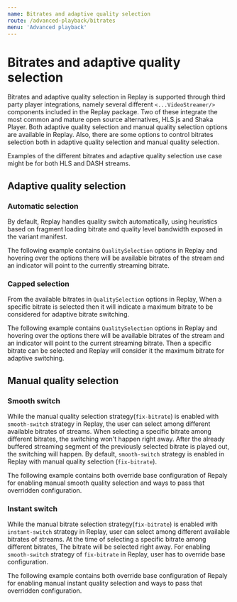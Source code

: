 ```yaml
---
name: Bitrates and adaptive quality selection
route: /advanced-playback/bitrates
menu: 'Advanced playback'
---
```



# Bitrates and adaptive quality selection

Bitrates and adaptive quality selection in Replay is supported through third party player integrations, namely several different `<...VideoStreamer/>` components included in the Replay package. Two of these integrate the most common and mature open source alternatives,
HLS.js and Shaka Player. Both adaptive quality selection and manual quality selection options are available in Replay. Also, there are some options to control bitrates selection both in adaptive quality selection and manual quality selection.

Examples of the different bitrates and adaptive quality selection use case might be for both HLS and DASH streams.

## Adaptive quality selection

### Automatic selection

By default, Replay handles quality switch automatically, using heuristics based on fragment loading bitrate and quality level bandwidth exposed in the variant manifest.

The following example contains `QualitySelection` options in Replay and hovering over the options there will be available bitrates of the stream and an indicator will point
to the currently streaming bitrate. 

<Playground>
  <Replay
    source={{
             streamUrl: 'public/example-media/adaptive.m3u8',
             contentType: 'application/x-mpegurl'
           }}
    initialPlaybackProps={{ isPaused: true }}>
    <CompoundVideoStreamer/>
  </Replay>
</Playground>

### Capped selection

From the available bitrates in `QualitySelection` options in Replay, When a specific bitrate is selected then it will indicate a maximum bitrate to be considered for adaptive
bitrate switching.

The following example contains `QualitySelection` options in Replay and hovering over the options there will be available bitrates of the stream and an indicator will point
to the current streaming bitrate. Then a specific bitrate can be selected and Replay will consider it the maximum bitrate for adaptive switching.

<Playground>
  <Replay
    source={{
             streamUrl: 'public/example-media/adaptive.m3u8',
             contentType: 'application/x-mpegurl'
           }}
    initialPlaybackProps={{ isPaused: true }}>
    <CompoundVideoStreamer/>
  </Replay>
</Playground>

## Manual quality selection

### Smooth switch

While the manual quality selection strategy(`fix-bitrate`) is enabled with `smooth-switch` strategy in Replay, the user can select among different available bitrates of streams.
When selecting a specific bitrate among different bitrates, the switching won't happen right away. After the already buffered streaming segment of the previously selected bitrate
is played out, the switching will happen. By default, `smooth-switch` strategy is enabled in Replay with manual quality selection (`fix-bitrate`).

The following example contains both override base configuration of Repaly for enabling manual smooth quality selection and ways to pass that overridden configuration.

<Playground>
  <Replay
    source={{
             streamUrl: 'public/example-media/adaptive.m3u8',
             contentType: 'application/x-mpegurl'
           }}
    options={{
      controls: {
        qualitySelectionStrategy: 'fix-bitrate'
      },
    }}
    initialPlaybackProps={{ isPaused: true }}>
    <CompoundVideoStreamer/>
  </Replay>
</Playground>

### Instant switch

While the manual bitrate selection strategy(`fix-bitrate`) is enabled with `instant-switch` strategy in Replay, user can select among different available bitrates of streams.
At the time of selecting a specific bitrate among different bitrates, The bitrate will be selected right away. For enabling `smooth-switch` strategy of `fix-bitrate` in Replay,
user has to override base configuration.

The following example contains both override base configuration of Repaly for enabling manual instant quality selection and ways to pass that overridden configuration.

<Playground>
  <Replay
    source={{
             streamUrl: 'public/example-media/adaptive.m3u8',
             contentType: 'application/x-mpegurl'
           }}
    options={{
      videoStreamer: {
        manualBitrateSwitchStrategy: 'instant-switch'
      },
      controls: {
        qualitySelectionStrategy: 'fix-bitrate'
      },
    }}
    initialPlaybackProps={{ isPaused: true }}>
    <CompoundVideoStreamer/>
  </Replay>
</Playground>
